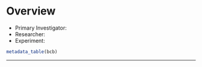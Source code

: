 # Overview

- Primary Investigator: 
- Researcher: 
- Experiment: 

```r
metadata_table(bcb)
```



* * *
